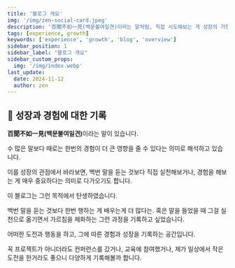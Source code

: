 ```yaml
---
title: '블로그 개요'
img: '/img/zen-social-card.jpeg'
description: '百聞不如一見(백문불여일견)이라는 말처럼, 직접 시도해보는 게 성장의 가장 큰 길이라고 생각합니다. 그리고, 이 블로그는 그런 관점에서 시작하게 되었음을 설명하기 위한 글입니다.'
tags: [experience, growth]
keywords: ['experience', 'growth', 'blog', 'overview']
sidebar_position: 1
sidebar_label: "블로그 개요"
sidebar_custom_props:
  img: '/img/index.webp'
last_update:
  date: 2024-11-12
  author: zen
---
```


## 🚀 성장과 경험에 대한 기록

<strong>百聞不如一見(백문불여일견)</strong>이라는 말이 있습니다.

수 많은 말보다 때로는 한번의 경험이 더 큰 영향을 줄 수 있다는 의미로 해석하고 있습니다.

이를 성장의 관점에서 바라보면, 백번 말을 듣는 것보다 직접 실천해보거나, 경험을 해보는 게 매우 중요하다는 의미로 다가오기도 합니다.

이 블로그는 그런 목적에서 탄생하였습니다.

백번 말을 듣는 것보다 한번 행하는 게 배우는게 더 많다는. 혹은 말을 들었을 때 그걸 실천으로 옮기면서 가르침을 체화하는 그런 과정을 기록하고 싶었습니다.

어떠한 도전과 행동을 하고, 그에 따른 경험과 성장을 기록하는 공간입니다.

꼭 프로젝트가 아니더라도 컨퍼런스를 갔거나, 교육에 참여했거나, 제가 일상에서 작은 도전을 한거라도 좋으니 다양하게 기록해볼까 합니다.